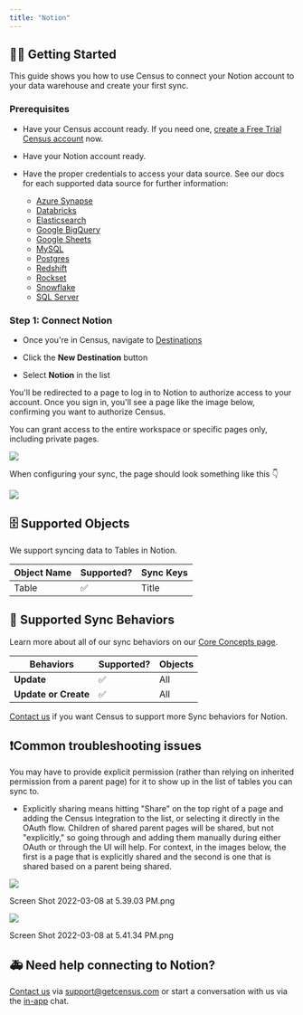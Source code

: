 ```yaml
---
title: "Notion"
---
```


## 🏃‍♀️ Getting Started

This guide shows you how to use Census to connect your Notion account to your data warehouse and create your first sync.

### Prerequisites

* Have your Census account ready. If you need one, [create a Free Trial Census account](https://app.getcensus.com/) now.

* Have your Notion account ready.

* Have the proper credentials to access your data source. See our docs for each supported data source for further information:  
   * [Azure Synapse](/sources/azure-synapse)  
   * [Databricks](https://docs.getcensus.com/sources/databricks)  
   * [Elasticsearch](https://docs.getcensus.com/sources/elasticsearch)  
   * [Google BigQuery](https://docs.getcensus.com/sources/google-bigquery)  
   * [Google Sheets](https://docs.getcensus.com/sources/google-sheets)  
   * [MySQL](https://docs.getcensus.com/sources/mysql)  
   * [Postgres](https://docs.getcensus.com/sources/postgres)  
   * [Redshift](https://docs.getcensus.com/sources/redshift)  
   * [Rockset](https://docs.getcensus.com/sources/rockset)  
   * [Snowflake](https://docs.getcensus.com/sources/snowflake)  
   * [SQL Server](https://docs.getcensus.com/sources/sql-server)

### Step 1: Connect Notion

* Once you're in Census, navigate to [Destinations](https://app.getcensus.com/destinations)

* Click the **New Destination** button

* Select **Notion** in the list

You'll be redirected to a page to log in to Notion to authorize access to your account. Once you sign in, you'll see a page like the image below, confirming you want to authorize Census.

You can grant access to the entire workspace or specific pages only, including private pages.

![](/images/destinations/image.png)

When configuring your sync, the page should look something like this 👇

![](/images/destinations/Notion%20sync%20setup%20(1920%20%C3%97%202300%20px).png)

## 🗄️ Supported Objects

We support syncing data to Tables in Notion. 

| **Object Name** | **Supported?** | **Sync Keys** |
| --------------- | -------------- | ------------- |
| Table           | ✅              | Title         |

## 🔄 Supported Sync Behaviors

Learn more about all of our sync behaviors on our [Core Concepts page](/basics/core-concept#the-different-sync-behaviors).

| **Behaviors**        | **Supported?** | **Objects** |
| -------------------- | -------------- | ----------- |
| **Update**           | ✅              | All         |
| **Update or Create** | ✅              | All         |

[Contact us](mailto:support@getcensus.com) if you want Census to support more Sync behaviors for Notion.

## ❗️Common troubleshooting issues

You may have to provide explicit permission (rather than relying on inherited permission from a parent page) for it to show up in the list of tables you can sync to.

* Explicitly sharing means hitting "Share" on the top right of a page and adding the Census integration to the list, or selecting it directly in the OAuth flow. Children of shared parent pages will be shared, but not "explicitly," so going through and adding them manually during either OAuth or through the UI will help. For context, in the images below, the first is a page that is explicitly shared and the second is one that is shared based on a parent being shared.

![](https://uploads.linear.app/eb66e31d-15eb-4269-9860-aebf164343bb/4ec654ee-633b-4355-af2a-68ca6ebc80d4/c716ec16-5ac1-41e4-80a0-854d1ed55135)

Screen Shot 2022-03-08 at 5.39.03 PM.png

![](https://uploads.linear.app/eb66e31d-15eb-4269-9860-aebf164343bb/6d2b915a-48fd-4523-96be-efb82995ed48/c2bcb696-531e-4d06-9a9e-62ae9b585967)

Screen Shot 2022-03-08 at 5.41.34 PM.png

## 🚑 Need help connecting to Notion?

[Contact us](mailto:support@getcensus.com) via support@getcensus.com or start a conversation with us via the [in-app](https://app.getcensus.com) chat.